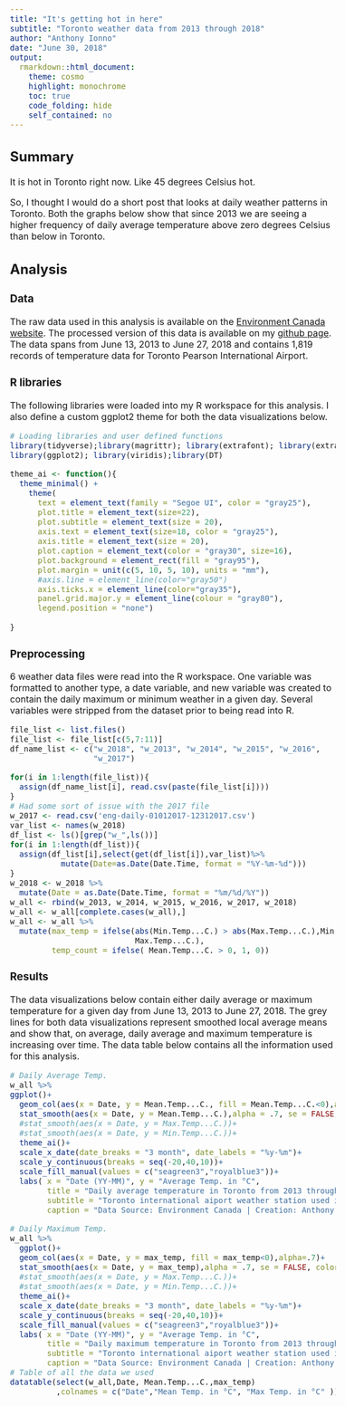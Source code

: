 ---
title: "It's getting hot in here"
subtitle: "Toronto weather data from 2013 through 2018"
author: "Anthony Ionno"
date: "June 30, 2018"
output:
  rmarkdown::html_document:
    theme: cosmo
    highlight: monochrome
    toc: true
    code_folding: hide
    self_contained: no
---
<style>
body {
    font-size: 16px;
}

</style>

## Summary 

It is hot in Toronto right now. Like 45 degrees Celsius hot. 

So, I thought I would do a short post that looks at daily weather patterns in Toronto. Both the graphs below show that since 2013 we are seeing a higher frequency of daily average temperature above zero degrees Celsius than below in Toronto. 

## Analysis
### Data
The raw data used in this analysis is available on the [Environment Canada website](http://climate.weather.gc.ca/climate_data/daily_data_e.html?StationID=51459). The processed version of this data is available on my [github page](https://github.com/ionnoant/2018-06-31_Toronto-weather-post). The data spans from June 13, 2013 to June 27, 2018 and contains 1,819 records of temperature data for Toronto Pearson International Airport.  

### R libraries
The following libraries were loaded into my R workspace for this analysis. I also define a custom ggplot2 theme for both the data visualizations below. 
```{r,cache=TRUE,message=FALSE}
# Loading libraries and user defined functions
library(tidyverse);library(magrittr); library(extrafont); library(extrafontdb)
library(ggplot2); library(viridis);library(DT)

theme_ai <- function(){
  theme_minimal() +
    theme(
      text = element_text(family = "Segoe UI", color = "gray25"),
      plot.title = element_text(size=22),
      plot.subtitle = element_text(size = 20),
      axis.text = element_text(size=18, color = "gray25"),
      axis.title = element_text(size = 20),
      plot.caption = element_text(color = "gray30", size=16),
      plot.background = element_rect(fill = "gray95"),
      plot.margin = unit(c(5, 10, 5, 10), units = "mm"),
      #axis.line = element_line(color="gray50")
      axis.ticks.x = element_line(color="gray35"),
      panel.grid.major.y = element_line(colour = "gray80"),
      legend.position = "none")
  
}
```
### Preprocessing
6 weather data files were read into the R workspace. One variable was formatted to another type, a date variable, and new variable was created to contain the daily maximum or minimum weather in a given day. Several variables were stripped from the dataset prior to being read into R.   

```{r, cache=TRUE}
file_list <- list.files()
file_list <- file_list[c(5,7:11)]
df_name_list <- c("w_2018", "w_2013", "w_2014", "w_2015", "w_2016", 
                  "w_2017")

for(i in 1:length(file_list)){
  assign(df_name_list[i], read.csv(paste(file_list[i])))
}
# Had some sort of issue with the 2017 file
w_2017 <- read.csv('eng-daily-01012017-12312017.csv')
var_list <- names(w_2018)
df_list <- ls()[grep("w_",ls())]
for(i in 1:length(df_list)){
  assign(df_list[i],select(get(df_list[i]),var_list)%>%
           mutate(Date=as.Date(Date.Time, format = "%Y-%m-%d")))
}
w_2018 <- w_2018 %>%
  mutate(Date = as.Date(Date.Time, format = "%m/%d/%Y"))
w_all <- rbind(w_2013, w_2014, w_2015, w_2016, w_2017, w_2018)
w_all <- w_all[complete.cases(w_all),]
w_all <- w_all %>%
  mutate(max_temp = ifelse(abs(Min.Temp...C.) > abs(Max.Temp...C.),Min.Temp...C.,
                           Max.Temp...C.),
         temp_count = ifelse( Mean.Temp...C. > 0, 1, 0))

```

### Results
The data visualizations below contain either daily average or maximum temperature for a given day from June 13, 2013 to June 27, 2018. The grey lines for both data visualizations represent smoothed local average means and show that, on average, daily average and maximum temperature is increasing over time. The data table below contains all the information used for this analysis.  

```{r, message = FALSE, cache=TRUE, fig.width=20, fig.height=10}
# Daily Average Temp.
w_all %>%
ggplot()+
  geom_col(aes(x = Date, y = Mean.Temp...C., fill = Mean.Temp...C.<0),alpha=.7)+
  stat_smooth(aes(x = Date, y = Mean.Temp...C.),alpha = .7, se = FALSE, color = "gray55")+
  #stat_smooth(aes(x = Date, y = Max.Temp...C.))+
  #stat_smooth(aes(x = Date, y = Min.Temp...C.))+
  theme_ai()+
  scale_x_date(date_breaks = "3 month", date_labels = "%y-%m")+
  scale_y_continuous(breaks = seq(-20,40,10))+
  scale_fill_manual(values = c("seagreen3","royalblue3"))+
  labs( x = "Date (YY-MM)", y = "Average Temp. in °C",
        title = "Daily average temperature in Toronto from 2013 through 2018",
        subtitle = "Toronto international aiport weather station used in all years",
        caption = "Data Source: Environment Canada | Creation: Anthony Ionno")

# Daily Maximum Temp.
w_all %>%
  ggplot()+
  geom_col(aes(x = Date, y = max_temp, fill = max_temp<0),alpha=.7)+
  stat_smooth(aes(x = Date, y = max_temp),alpha = .7, se = FALSE, color = "gray55")+
  #stat_smooth(aes(x = Date, y = Max.Temp...C.))+
  #stat_smooth(aes(x = Date, y = Min.Temp...C.))+
  theme_ai()+
  scale_x_date(date_breaks = "3 month", date_labels = "%y-%m")+
  scale_y_continuous(breaks = seq(-20,40,10))+
  scale_fill_manual(values = c("seagreen3","royalblue3"))+
  labs( x = "Date (YY-MM)", y = "Average Temp. in °C",
        title = "Daily maximum temperature in Toronto from 2013 through 2018",
        subtitle = "Toronto international aiport weather station used in all years",
        caption = "Data Source: Environment Canada | Creation: Anthony Ionno")
# Table of all the data we used
datatable(select(w_all,Date, Mean.Temp...C.,max_temp)
          ,colnames = c("Date","Mean Temp. in °C", "Max Temp. in °C" ))
```